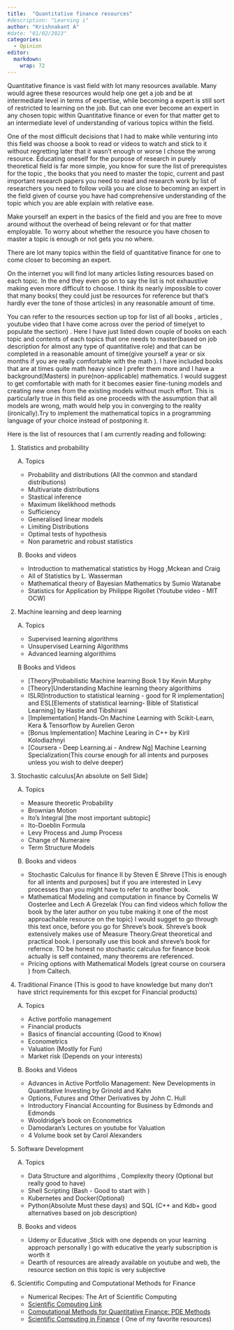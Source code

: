 ```yaml
---
title:  "Quantitative finance resources"
#description: "Learning i"
author: "Krishnakant A"
#date: "01/02/2023"
categories:
  - Opinion
editor: 
  markdown: 
    wrap: 72
---
```


Quantitative finance is vast field with lot many resources available.
Many would agree these resources would help one get a job and be at
intermediate level in terms of expertise, while becoming a expert is
still sort of restricted to learning on the job. But can one ever become
an expert in any chosen topic within Quantitative finance or even for
that matter get to an intermediate level of understanding of various
topics within the field.

<!-- Research education is far more clear in terms of becoming an expert.There is definite list of resources available for one to master which coupled with reading and and publishing high quality research papers pushes one to the top.Any choice of standard book in the field of  let's say Algebraic geometry one can easily find out the pre-requistes , the standard books to complete or courses to undertake  and list of researchers to follow , at the same time devoting enough time to research personally and one can say depending on the research or the capability to explain each topic with ease whether  one is close to becoming a expert or not.That is to say one can decide with great ease whether one is an expert or not.and this possibility of clarity was one of the  many things  that had pushed me towards pursuing research in a purely theoretical research field knowing one day i could become one myself. Though I didnt pursue it and thats another matter. -->

<!-- I find that sort of clarity lacks in the field of quantitative finance. There is no consensus on what is essential and one is forced to choose very early on what kind of role one wishes to pursue  within this field. The job description for majority of quantitative roles are absolutely unclear and even if one were to master each and every topic  that could ever come up in any job description there is still no guarantee  that in the end at the job that  you would ever to make use most of  the things that were in the  job description, similar to DSA being asked in interviews for software engineering roles while at the job the hired engineer majority of the time writing packages , re-factoring code and testing where he hardly gets to implement the things that he was interviewed on. -->

<!-- Lets say we convince ourselves that the field is new and its impact and role within finance yet to be decisively determined hence recruiters try to find a candidate who knows almost everything at least at the basic level  closely related with the field which is reflected in the job description and  with a certain background . So that he can make use of knowledge he has in a  way to tackle and solve a problem at hand. -->

<!-- ### -->

One of the most difficult decisions that I had to make while venturing
into this field was choose a book to read or videos to watch and stick
to it without regretting later that it wasn't enough or worse I chose
the wrong resource. Educating oneself for the purpose of research in
purely theoretical field is far more simple, you know for sure the list
of prerequistes for the topic , the books that you need to master the
topic, current and past important research papers you need to read and
research work by list of researchers you need to follow voilà you are
close to becoming an expert in the field given of course you have had
comprehensive understanding of the topic which you are able explain with
relative ease. 

Make yourself an expert in the basics of the
field and you are free to move around without the overhead of being
relevant or for that matter employable. To worry about whether the
resource you have chosen to master a topic is enough or not gets you no
where.
<!-- Surely one can make a case where one builds up expertise one single topic and follow a similar path to that of research education. But the primary motivation is fundamentally different. In the former becoming an expert may give the same joy and satisfaction that a rese -->

There are lot many topics within the field of quantitative finance for
one to come closer to becoming an expert.

On the internet you will find lot many articles listing resources based
on each topic. In the end they even go on to say the list is not
exhaustive making even more difficult to choose. I think its nearly
impossible to cover that many books( they could just be resources for
reference but that's hardly ever the tone of those articles) in any
reasonable amount of time.

You can refer to the resources section up top for list of all books , articles , youtube video that I have come across over the period of time(yet to populate the section) . Here I have just listed down couple of books on each topic
and contents of each topics that one needs to master(based on job
description for almost any type of quantitative role) and that can be
completed in a reasonable amount of time(give yourself a year or six months if you are really comfortable with the math ). I have included books that are
at times quite math heavy since I prefer them more and I have a
background(Masters) in pure(non-applicable) mathematics. I would suggest
to get comfortable with math for it becomes easier fine-tuning
models and creating new ones from the existing models without much
effort. This is particularly true in this field as one proceeds with the
assumption that all models are wrong, math would help you in converging
to the reality (ironically).Try to implement the mathematical topics in a programming language of your choice instead of postponing it.

Here is the list of resources that I am currently reading and following:

1.  Statistics and probability

    A. Topics

      * Probability and distributions (All the common and standard distributions) 
      * Multivariate distributions
      * Stastical inference
      * Maximum likelikhood methods
      * Sufficiency
      * Generalised linear models
      * Limiting Distributions
      * Optimal tests of hypothesis
      * Non parametric and robust statistics
      

    B. Books and videos
      * Introduction to mathematical statistics by Hogg ,Mckean and Craig
      * All of Statistics by L. Wasserman 
      * Mathematical theory of Bayesian Mathematics by Sumio Watanabe
      * Statistics for Application by Philippe Rigollet (Youtube video - MIT OCW) 
2.  Machine learning and deep learning
      
    A. Topics
        
      * Supervised learning algorithms 
      * Unsupervised Learning Algorithms
      * Advanced learning algorithims
      
    B Books and Videos
      
      * [Theory]Probabilistic Machine learning Book 1 by Kevin Murphy 
      * [Theory]Understanding Machine learning theory algorithims 
      * ISLR[Introduction to statistical learning - good for R implementation] and ESL[Elements of statistical learning- Bible of Statistical Learning] by Hastie and Tibshirani
      * [Implementation] Hands-On Machine Learning with Scikit-Learn, Kera & Tensorflow by Aurelien Geron
      * [Bonus Implementation] Machine Learing in C++ by Kiril Kolodiazhnyi
      * [Coursera - Deep Learning.ai - Andrew Ng] Machine Learning Specialization(This course enough for all intents and purposes unless you wish to delve deeper)
        
3.  Stochastic calculus[An absolute on Sell Side]
    
    A. Topics
       
       * Measure theoretic Probability 
       * Brownian Motion
       * Ito's Integral [the most important subtopic]
       * Ito-Doeblin Formula
       * Levy Process and Jump Process
       * Change of Numeraire
       * Term Structure Models
       
    B. Books and videos
        
      * Stochastic Calculus for finance II by Steven E Shreve [This is enough for all intents and purposes] but if you are interested in Levy processes than you might have to refer to another book.
      * Mathematical Modeling and computation in finance by Cornelis W Oosterlee and Lech A Grezelak (You can find videos which follow the book by the later author on you tube making it one of the most approachable resource on the topic) I would sugget to go through this text once, before you go for Shreve's book. Shreve's book extensively makes use of Measure Theory.Great theoretical and practical book. I personally use this book and shreve's book for refernce. TO be honest no stochastic calculus for finance book actually is self contained, many theorems are referenced.
      * Pricing options with Mathematical Models (great course on coursera ) from Caltech.
      

      

4.  Traditional Finance (This is good to have knowledge but many don't have strict requirements for this excpet for                                  Financial products)
    
    A. Topics
      * Active portfolio management
      * Financial products 
      * Basics of financial accounting (Good to Know)
      * Econometrics
      * Valuation (Mostly for Fun)
      * Market risk (Depends on your interests)
    
    B. Books and Videos
      * Advances in Active Portfolio Management: New Developments in Quantitative Investing by Grinold and Kahn
      * Options, Futures and Other Derivatives by John C. Hull
      * Introductory Financial Accounting for Business by Edmonds and Edmonds
      * Wooldridge's book on Econometrics
      * Damodaran's Lectures on youtube for Valuation
      * 4 Volume book set by Carol Alexanders
    
5.  Software Development 

    A. Topics
      * Data Structure and algorithims , Complexity theory (Optional but really good to have)
      * Shell Scripting (Bash - Good to start with )
      * Kubernetes and Docker(Optional)
      * Python(Absolute Must these days) and SQL (C++ and Kdb+ good alternatives based on job description)
    
    B. Books and videos
      * Udemy or Educative ,Stick with one depends on your learning approach personally I go with educative the yearly             subscription is worth it
      * Dearth of resources are already available on youtube and web, the resource section on this topic is very                   subjective
      

6.  Scientific Computing and Computational Methods for Finance
    
    * Numerical Recipes: The Art of Scientific Computing 
    * [Scientific Computing Link](https://www.cs.cmu.edu/~ph/859B/www/misc.html)
    * [Computational Methods for Quantitative Finance: PDE Methods](https://metaphor.ethz.ch/x/2021/fs/401-4658-00L/)
    * [Scientific Computing in Finance](http://yadongli.github.io/nyumath2048/) ( One of my favorite resources)
